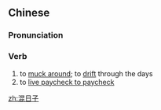 ==Chinese==
{{zh-forms|type=12}}

===Pronunciation===
{{zh-pron
|m=hùnrìzi
|cat=v
}}

===Verb===
{{zh-verb}}

# to [[muck around]]; to [[drift]] through the days
# to [[live paycheck to paycheck]]

[[zh:混日子]]
